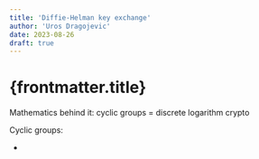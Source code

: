 ```yaml
---
title: 'Diffie-Helman key exchange'
author: 'Uros Dragojevic'
date: 2023-08-26
draft: true
---
```


# {frontmatter.title}

Mathematics behind it: cyclic groups = discrete logarithm crypto

Cyclic groups:

- 